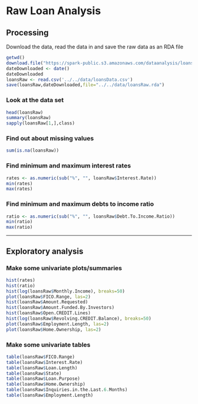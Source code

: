Raw Loan Analysis
========================
  
## Processing

Download the data, read the data in and save the raw data as an RDA file

```{r loadData,cache=TRUE}
getwd()
download.file("https://spark-public.s3.amazonaws.com/dataanalysis/loansData.csv",destfile="../../data/loansData.csv",method="curl")
dateDownloaded <- date()
dateDownloaded
loansRaw <- read.csv('../../data/loansData.csv')
save(loansRaw,dateDownloaded,file="../../data/loansRaw.rda")
```


### Look at the data set

```{r, dependson="loadData"}
head(loansRaw)
summary(loansRaw)
sapply(loansRaw[1,],class)
```

### Find out about missing values
```{r, dependson="loadData"}
sum(is.na(loansRaw)) 
```

### Find minimum and maximum interest rates
```{r, dependson="loadData"}
rates <- as.numeric(sub("%", "", loansRaw$Interest.Rate))
min(rates)
max(rates)
```

### Find minimum and maximum debts to income ratio
```{r, dependson="loadData"}
ratio <- as.numeric(sub("%", "", loansRaw$Debt.To.Income.Ratio))
min(ratio)
max(ratio)
```

--------------------------

## Exploratory analysis

### Make some univariate plots/summaries


```{r, dependson="loadData"}
hist(rates)
hist(ratio) 
hist(log(loansRaw$Monthly.Income), breaks=50) 
plot(loansRaw$FICO.Range, las=2) 
hist(loansRaw$Amount.Requested)
hist(loansRaw$Amount.Funded.By.Investors)
hist(loansRaw$Open.CREDIT.Lines)
hist(log(loansRaw$Revolving.CREDIT.Balance), breaks=50)
plot(loansRaw$Employment.Length, las=2)
plot(loansRaw$Home.Ownership, las=2) 
```

### Make some univariate tables
```{r, dependson="loadData"}
table(loansRaw$FICO.Range)
table(loansRaw$Interest.Rate)
table(loansRaw$Loan.Length)
table(loansRaw$State)
table(loansRaw$Loan.Purpose)
table(loansRaw$Home.Ownership)
table(loansRaw$Inquiries.in.the.Last.6.Months)
table(loansRaw$Employment.Length)
```

